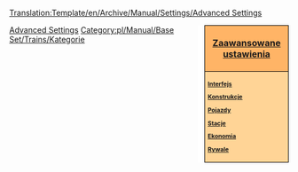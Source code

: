 <noinclude>[[Translation:Template/en/Archive/Manual/Settings/Advanced Settings]]</noinclude><noinclude></noinclude><div style="float:right; padding-left:12px; background:#ffffff;">
<div style="width:140px; border:1px solid #000000; background:#ffb466; padding:5px; -moz-border-radius-topleft:5px; -moz-border-radius-topright:5px; font-size: 12pt;">
<center><strong><font size="3">[[pl/Archive/Manual/Settings/Zaawansowane ustawienia|Zaawansowane ustawienia]]</font></strong></center>
</div>
<div style="width:140px;  border:1px solid black; border-top-width: 0px; background:#ffd496; padding:5px; -moz-border-radius-bottomleft:5px; -moz-border-radius-bottomright:8px; font-size: 8pt;">
<strong>
[[pl/Zaawansowane ustawienia/Interfejs|Interfejs]]

[[pl/Zaawansowane ustawienia/Konstrukcje|Konstrukcje]]

[[pl/Zaawansowane ustawienia/Pojazdy|Pojazdy]]

[[pl/Zaawansowane ustawienia/Stacje|Stacje]]

[[pl/Archive/Manual/Settings/Ustawienia|Ekonomia]]

[[pl/Archive/Manual/Settings/Zaawansowane ustawienia/Rywale|Rywale]]
</strong>
</div>
</div><noinclude>
[[Category:en/Manual/Base Set/Navigation|Advanced Settings]][[Category:pl/Manual/Base Set/Trains/Kategorie]]
</noinclude>